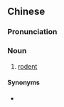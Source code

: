 {{also|啮齿目动物}}
==Chinese==
{{zh-forms|s=啮齿目动物|t2=嚙齒目動物|type=32}}

===Pronunciation===
{{zh-pron
|m=nièchǐmù dòngwù
|cat=n
}}

===Noun===
{{zh-noun}}

# [[rodent]]

====Synonyms====
* {{zh-l|齧齒動物}}

{{zh-cat|Mammals}}